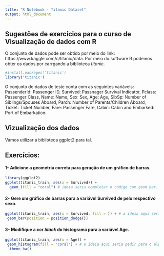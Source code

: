 ```yaml
---
title: "R Notebook - Titanic Dataset"
output: html_document
---
```


## Sugestões de exercícios para o curso de Visualização de dados com R

O conjunto de dados pode ser obtido por meio do link: https://www.kaggle.com/c/titanic/data.
Por meio do software R podemos obter os dados por carrgando a biblioteca *titanic*.

```r
#install.packages('titanic')
library('titanic')
```

O conjunto de dados de teste conta com as seguintes variáveis: PassenderId: Passenger ID, Survived: Passnager Survival Indicator, Pclass: Passenger Class, Name: Name, Sex: Sex, Age: Age, SibSp: Number of Siblings/Spouses Aboard, Parch: Number of Parents/Children Aboard, Ticket: Ticket Number, Fare: Passenger Fare, Cabin: Cabin and Embarked: Port of Embarkation. 

## Vizualização dos dados

Vamos utilizar a biblioteca ggplot2 para tal.

## Exercícios:

#### 1- Adicione a geometria correta para geração de um gráfico de barras.
```r
library(ggplot2)
ggplot(titanic_train, aes(x = Survived)) +
  geom_(fill = "coral") # ideia seria completar o código com geom_bar.
```

#### 2- Gere um gráfico de barras para a variável **Survived** de pelo respectivo sexo.
```r
ggplot(titanic_train, aes(x = Survived, fill = )) + # a ideia aqui seria completar o código com fill = Sex.
 geom_bar(position = position_dodge()) 
```

#### 3- Modifique a cor *black* do histograma para a variável **Age**.
```r
ggplot(titanic_train, aes(x = Age)) +
 geom_histogram(fill = 'coral') + # a ideia aqui seria pedir para o aluno modificar a cor do histograma.
  theme_bw()
```